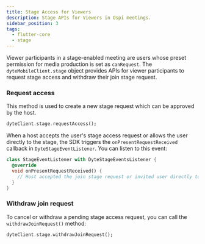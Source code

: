 ```yaml
---
title: Stage Access for Viewers
description: Stage APIs for Viewers in Ospi meetings.
sidebar_position: 3
tags:
  - flutter-core
  - stage
---
```


Viewer participants in a stage-enabled meeting are users whose preset permission for media production is set as `canRequest`.
The `dyteMobileClient.stage` object provides APIs for viewer participants to request stage access and withdraw their join stage request.

### Request access

This method is used to create a new stage request which can be approved by the host.

```dart
dyteClient.stage.requestAccess();
```

When a host accepts the user's stage access request or allows the user directly to the stage, the SDK triggers the
`onPresentRequestReceived` callback in `DyteStageEventListener`. You can listen to this event:

```dart
class StageEventListener with DyteStageEventsListener {
  @override
  void onPresentRequestReceived() {
    // Host accepted the join stage request or invited user directly to stage
  }
}
```

### Withdraw join request

To cancel or withdraw a pending stage access request, you can call the `withdrawJoinRequest()` method:

```dart
dyteClient.stage.withdrawJoinRequest();
```
